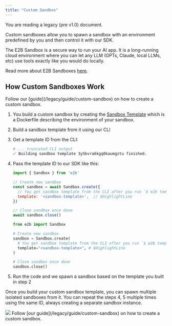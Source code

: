 ```yaml
---
title: "Custom Sandbox"
---
```


<Callout icon="circle-exclamation" color="#ff8800" iconType="regular">You are reading a legacy (pre v1.0) document.</Callout>


Custom sandboxes allow you to spawn a sandbox with an environment predefined by you and then control it with our SDK.

<Note>
The E2B Sandbox is a secure way to run your AI app. It is a long-running cloud environment where you can let any LLM (GPTs, Claude, local LLMs, etc) use tools exactly like you would do locally.

Read more about E2B Sandboxes [here](/legacy/sandbox/overview).
</Note>


## How Custom Sandboxes Work

<Note>
Follow our [guide](/legacy/guide/custom-sandbox) on how to create a custom sandbox.
</Note>

1. You build a custom sandbox by creating the [Sandbox Template](/legacy/sandbox/templates/template-file) which is a Dockerfile describing the environment of your sandbox.
1. Build a sandbox template from it using our CLI
1. Get a template ID from the CLI:
    ```sh
    # ... truncated CLI output
    ✅ Building sandbox template 3y5bvra6kgq0kaumgztu finished.
    ```
1. Pass the template ID to our SDK like this:
    <CodeGroup title="Using custom sandbox with SDK" isRunnable={false}>
      ```js JavaScript & TypeScript
      import { Sandbox } from 'e2b'

      // Create new sandbox
      const sandbox = await Sandbox.create({
        // You get sandbox template from the CLI after you run `$ e2b template build`
        template: '<sandbox-template>',  // $HighlightLine
      })

      // Close sandbox once done
      await sandbox.close()
      ```

      ```python Python
      from e2b import Sandbox

      # Create new sandbox
      sandbox = Sandbox.create(
        # You get sandbox template from the CLI after you run `$ e2b template build`
        template="<sandbox-template>", # $HighlightLine
      )

      # Close sandbox once done
      sandbox.close()
      ```
    </CodeGroup>
1. Run the code and we spawn a sandbox based on the template you built in step 2

Once you build your custom sandbox template, you can spawn multiple isolated sandboxes from it. You can repeat the steps 4, 5 multiple times using the same ID, always creating a separate sandbox instance.

<Frame>
    <img src="/images/custom-sandbox.png" />
</Frame>

<Note>
Follow [our guide](/legacy/guide/custom-sandbox) on how to create a custom sandbox.
</Note>